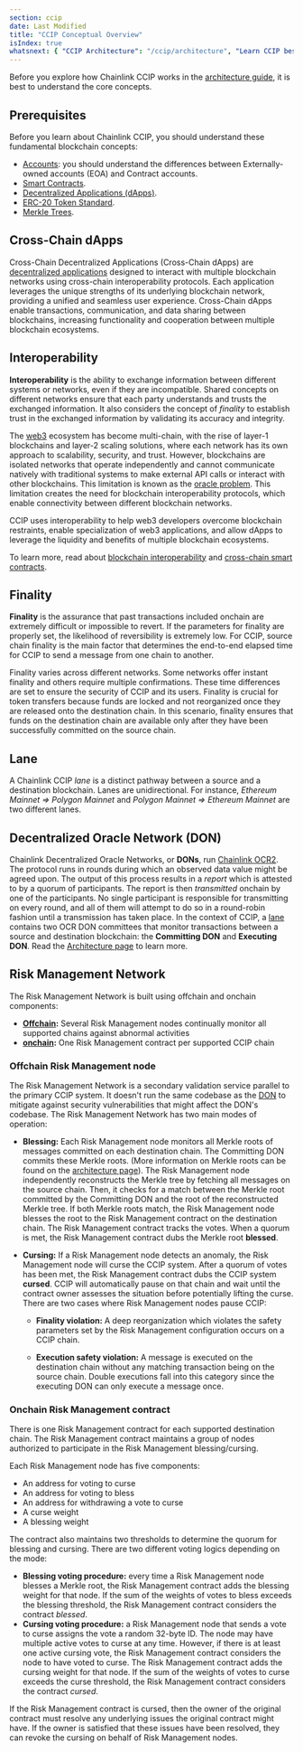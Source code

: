 ```yaml
---
section: ccip
date: Last Modified
title: "CCIP Conceptual Overview"
isIndex: true
whatsnext: { "CCIP Architecture": "/ccip/architecture", "Learn CCIP best practices": "/ccip/best-practices" }
---
```


Before you explore how Chainlink CCIP works in the [architecture guide](/ccip/architecture), it is best to understand the core concepts.

## Prerequisites

Before you learn about Chainlink CCIP, you should understand these fundamental blockchain concepts:

- [Accounts](https://ethereum.org/en/developers/docs/accounts/): you should understand the differences between Externally-owned accounts (EOA) and Contract accounts.
- [Smart Contracts](https://ethereum.org/en/developers/docs/smart-contracts/).
- [Decentralized Applications (dApps)](https://ethereum.org/en/developers/docs/dapps/).
- [ERC-20 Token Standard](https://ethereum.org/en/developers/docs/standards/tokens/erc-20/).
- [Merkle Trees](https://ethereum.org/en/developers/tutorials/merkle-proofs-for-offline-data-integrity/).

## Cross-Chain dApps

Cross-Chain Decentralized Applications (Cross-Chain dApps) are [decentralized applications](https://ethereum.org/en/developers/docs/dapps/) designed to interact with multiple blockchain networks using cross-chain interoperability protocols. Each application leverages the unique strengths of its underlying blockchain network, providing a unified and seamless user experience. Cross-Chain dApps enable transactions, communication, and data sharing between blockchains, increasing functionality and cooperation between multiple blockchain ecosystems.

## Interoperability

**Interoperability** is the ability to exchange information between different systems or networks, even if they are incompatible. Shared concepts on different networks ensure that each party understands and trusts the exchanged information. It also considers the concept of _finality_ to establish trust in the exchanged information by validating its accuracy and integrity.

The [web3](https://chain.link/education/web3) ecosystem has become multi-chain, with the rise of layer-1 blockchains and layer-2 scaling solutions, where each network has its own approach to scalability, security, and trust. However, blockchains are isolated networks that operate independently and cannot communicate natively with traditional systems to make external API calls or interact with other blockchains. This limitation is known as the [oracle problem](https://blog.chain.link/what-is-the-blockchain-oracle-problem/). This limitation creates the need for blockchain interoperability protocols, which enable connectivity between different blockchain networks.

CCIP uses interoperability to help web3 developers overcome blockchain restraints, enable specialization of web3 applications, and allow dApps to leverage the liquidity and benefits of multiple blockchain ecosystems.

To learn more, read about [blockchain interoperability](https://chain.link/education-hub/blockchain-interoperability) and [cross-chain smart contracts](https://chain.link/education-hub/cross-chain-smart-contracts).

## Finality

**Finality** is the assurance that past transactions included onchain are extremely difficult or impossible to revert. If the parameters for finality are properly set, the likelihood of reversibility is extremely low. For CCIP, source chain finality is the main factor that determines the end-to-end elapsed time for CCIP to send a message from one chain to another.

Finality varies across different networks. Some networks offer instant finality and others require multiple confirmations. These time differences are set to ensure the security of CCIP and its users. Finality is crucial for token transfers because funds are locked and not reorganized once they are released onto the destination chain. In this scenario, finality ensures that funds on the destination chain are available only after they have been successfully committed on the source chain.

## Lane

A Chainlink CCIP _lane_ is a distinct pathway between a source and a destination blockchain. Lanes are unidirectional. For instance, _Ethereum Mainnet => Polygon Mainnet_ and _Polygon Mainnet => Ethereum Mainnet_ are two different lanes.

## Decentralized Oracle Network (DON)

Chainlink Decentralized Oracle Networks, or **DONs**, run [Chainlink OCR2](/architecture-overview/off-chain-reporting). The protocol runs in rounds during which an observed data value might be agreed upon. The output of this process results in a _report_ which is attested to by a quorum of participants. The report is then _transmitted_ onchain by one of the participants. No single participant is responsible for transmitting on every round, and all of them will attempt to do so in a round-robin fashion until a transmission has taken place. In the context of CCIP, a [lane](#lane) contains two OCR DON committees that monitor transactions between a source and destination blockchain: the **Committing DON** and **Executing DON**. Read the [Architecture page](/ccip/architecture) to learn more.

## Risk Management Network

The Risk Management Network is built using offchain and onchain components:

- **[Offchain](#offchain-risk-management-node):** Several Risk Management nodes continually monitor all supported chains against abnormal activities
- **[onchain](#onchain-risk-management-contract):** One Risk Management contract per supported CCIP chain

### Offchain Risk Management node

The Risk Management Network is a secondary validation service parallel to the primary CCIP system. It doesn't run the same codebase as the [DON](#decentralized-oracle-network-don) to mitigate against security vulnerabilities that might affect the DON's codebase.
The Risk Management Network has two main modes of operation:

- **Blessing:** Each Risk Management node monitors all Merkle roots of messages committed on each destination chain. The Committing DON commits these Merkle roots. (More information on Merkle roots can be found on the [architecture page](/ccip/architecture)). The Risk Management node independently reconstructs the Merkle tree by fetching all messages on the source chain. Then, it checks for a match between the Merkle root committed by the Committing DON and the root of the reconstructed Merkle tree. If both Merkle roots match, the Risk Management node blesses the root to the Risk Management contract on the destination chain. The Risk Management contract tracks the votes. When a quorum is met, the Risk Management contract dubs the Merkle root **blessed**.

- **Cursing:** If a Risk Management node detects an anomaly, the Risk Management node will curse the CCIP system. After a quorum of votes has been met, the Risk Management contract dubs the CCIP system **cursed**. CCIP will automatically pause on that chain and wait until the contract owner assesses the situation before potentially lifting the curse. There are two cases where Risk Management nodes pause CCIP:

  - **Finality violation:** A deep reorganization which violates the safety parameters set by the Risk Management configuration occurs on a CCIP chain.

  - **Execution safety violation:** A message is executed on the destination chain without any matching transaction being on the source chain. Double executions fall into this category since the executing DON can only execute a message once.

### Onchain Risk Management contract

There is one Risk Management contract for each supported destination chain. The Risk Management contract maintains a group of nodes authorized to participate in the Risk Management blessing/cursing.

Each Risk Management node has five components:

- An address for voting to curse
- An address for voting to bless
- An address for withdrawing a vote to curse
- A curse weight
- A blessing weight

The contract also maintains two thresholds to determine the quorum for blessing and cursing. There are two different voting logics depending on the mode:

- **Blessing voting procedure:** every time a Risk Management node blesses a Merkle root, the Risk Management contract adds the blessing weight for that node. If the sum of the weights of votes to bless exceeds the blessing threshold, the Risk Management contract considers the contract _blessed_.
- **Cursing voting procedure:** a Risk Management node that sends a vote to curse assigns the vote a random 32-byte ID. The node may have multiple active votes to curse at any time. However, if there is at least one active cursing vote, the Risk Management contract considers the node to have voted to curse. The Risk Management contract adds the cursing weight for that node. If the sum of the weights of votes to curse exceeds the curse threshold, the Risk Management contract considers the contract _cursed_.

If the Risk Management contract is cursed, then the owner of the original contract must resolve any underlying issues the original contract might have. If the owner is satisfied that these issues have been resolved, they can revoke the cursing on behalf of Risk Management nodes.

